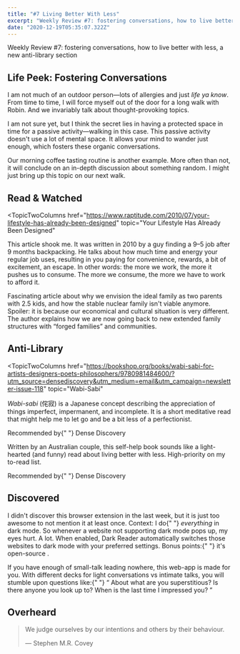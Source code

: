 ```yaml
---
title: "#7 Living Better With Less"
excerpt: "Weekly Review #7: fostering conversations, how to live better with less, a new anti-library section"
date: "2020-12-19T05:35:07.322Z"
---
```


<Flex>
  <Column double>
    <FeaturedArtistImage
      imageHref="https://dribbble.com/shots/9712368-Unused-artwork"
      imageSrc="https://cdn.dribbble.com/users/18850/screenshots/9712368/media/226bdf86a9a7d9470eb1f00dedf274c0.png"
      imageAlt="Unused artwork by John Mata"
      artistName="John Mata"
    />
  </Column>
  <Column>
    <p>
      Weekly Review #7: fostering conversations, how to live better with less, a
      new anti-library section
    </p>
  </Column>
</Flex>

## Life Peek: Fostering Conversations

I am not much of an outdoor person—lots of allergies and just _life ya know_. From time to time, I will force myself out of the door for a long walk with Robin. And we invariably talk about thought-provoking topics.

I am not sure yet, but I think the secret lies in having a protected space in time for a passive activity—walking in this case. This passive activity doesn't use a lot of mental space. It allows your mind to wander just enough, which fosters these organic conversations.

Our morning coffee tasting routine is another example. More often than not, it will conclude on an in-depth discussion about something random. I might just bring up this topic on our next walk.

## Read & Watched

<TopicTwoColumns
  href="https://www.raptitude.com/2010/07/your-lifestyle-has-already-been-designed"
  topic="Your Lifestyle Has Already Been Designed"
>
  <p>
    This article shook me. It was written in 2010 by a guy finding a 9–5 job
    after 9 months backpacking. He talks about how much time and energy your
    regular job uses, resulting in you paying for convenience, rewards, a bit of
    excitement, an escape. In other words: the more we work, the more it pushes
    us to consume. The more we consume, the more we have to work to afford it.
  </p>
</TopicTwoColumns>
<TopicTwoColumns
  href="https://www.theatlantic.com/magazine/archive/2020/03/the-nuclear-family-was-a-mistake"
  topic="The Nuclear Family Was a Mistake"
>
  <p>
    Fascinating article about why we envision the ideal family as two parents
    with 2.5 kids, and how the stable nuclear family isn't viable anymore.
    Spoiler: it is because our economical and cultural situation is very
    different. The author explains how we are now going back to new extended
    family structures with <q>forged families</q> and communities.
  </p>
</TopicTwoColumns>

## Anti-Library

<TopicTwoColumns
  href="https://bookshop.org/books/wabi-sabi-for-artists-designers-poets-philosophers/9780981484600/?utm_source=densediscovery&utm_medium=email&utm_campaign=newsletter-issue-118"
  topic="Wabi-Sabi"
>
  <p>
    <em>Wabi-sabi</em> (侘寂) is a Japanese concept describing the appreciation
    of things imperfect, impermanent, and incomplete. It is a short meditative
    read that might help me to let go and be a bit less of a perfectionist.
  </p>
  <p className="comment">
    Recommended by{" "}
    <Link href="https://www.densediscovery.com/issues/118/">
      Dense Discovery
    </Link>
  </p>
</TopicTwoColumns>
<TopicTwoColumns
  href="https://www.frugalhedonism.com/"
  topic="The Art of Frugal Hedonism"
>
  <p>
    Written by an Australian couple, this self-help book sounds like a
    light-hearted (and funny) read about living better with less. High-priority
    on my to-read list.
  </p>
  <p className="comment">
    Recommended by{" "}
    <Link href="https://www.densediscovery.com/issues/118/">
      Dense Discovery
    </Link>
  </p>
</TopicTwoColumns>

## Discovered

<TopicTwoColumns href="https://darkreader.org/" topic="Dark Reader">
  <p>
    I didn't discover this browser extension in the last week, but it is just
    too awesome to not mention it at least once. Context: I do{" "}
    <em>everything</em> in dark mode. So whenever a website not supporting dark
    mode pops up, my eyes hurt. A lot. When enabled, Dark Reader automatically
    switches those websites to dark mode with your preferred settings. Bonus
    points:{" "}
    <Link href="https://github.com/darkreader/darkreader">
      it's open-source
    </Link>
    .
  </p>
</TopicTwoColumns>
<TopicTwoColumns
  href="https://www.datenightquestions.com/"
  topic="Date Night Questions"
>
  <p>
    If you have enough of small-talk leading nowhere, this web-app is made for
    you. With different decks for light conversations vs intimate talks, you
    will stumble upon questions like:{" "}
    <q>
      About what are you superstitious? Is there anyone you look up to? When is
      the last time I impressed you?
    </q>
  </p>
</TopicTwoColumns>

## Overheard

> We judge ourselves by our intentions and others by their behaviour.
>
> — Stephen M.R. Covey
